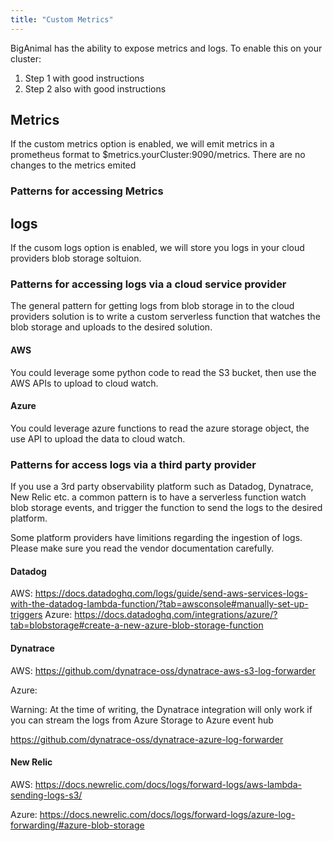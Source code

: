 ```yaml
---
title: "Custom Metrics"
---
```


BigAnimal has the ability to expose metrics and logs. To enable this on your cluster:

1. Step 1 with good instructions
2. Step 2 also with good instructions

## Metrics

If the custom metrics option is enabled, we will emit metrics in a prometheus format to $metrics.yourCluster:9090/metrics. There are no changes to the metrics emited

### Patterns for accessing Metrics

## logs

If the cusom logs option is enabled, we will store you logs in your cloud providers blob storage soltuion.

### Patterns for accessing logs via a cloud service provider

The general pattern for getting logs from blob storage in to the cloud providers solution is to write a custom serverless function that watches the blob storage and uploads to the desired solution.

#### AWS

You could leverage some python code to read the S3 bucket, then use the AWS APIs to upload to cloud watch.

#### Azure

You could leverage azure functions to read the azure storage object, the use API to upload the data to cloud watch.

### Patterns for access logs via a third party provider

If you use a 3rd party observability platform such as Datadog, Dynatrace, New Relic etc. a common pattern is to have a serverless function watch blob storage events, and trigger the function to send the logs to the desired platform.

Some platform providers have limitions regarding the ingestion of logs. Please make sure you read the vendor documentation carefully.

#### Datadog

AWS: https://docs.datadoghq.com/logs/guide/send-aws-services-logs-with-the-datadog-lambda-function/?tab=awsconsole#manually-set-up-triggers
Azure: https://docs.datadoghq.com/integrations/azure/?tab=blobstorage#create-a-new-azure-blob-storage-function

#### Dynatrace

AWS: https://github.com/dynatrace-oss/dynatrace-aws-s3-log-forwarder

Azure:

Warning: At the time of writing, the Dynatrace integration will only work if you can stream the logs from Azure Storage to Azure event hub

https://github.com/dynatrace-oss/dynatrace-azure-log-forwarder

#### New Relic

AWS: https://docs.newrelic.com/docs/logs/forward-logs/aws-lambda-sending-logs-s3/

Azure: https://docs.newrelic.com/docs/logs/forward-logs/azure-log-forwarding/#azure-blob-storage



